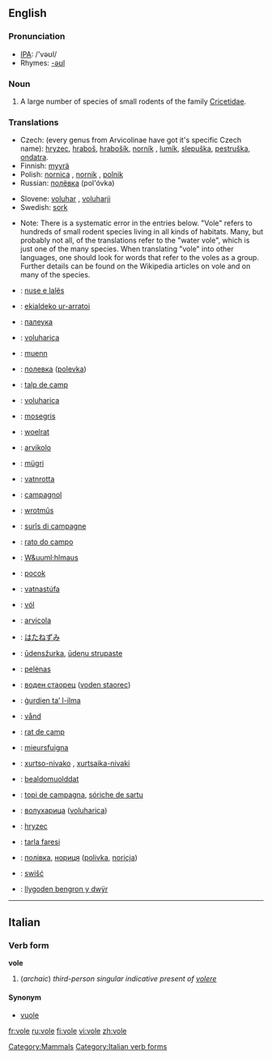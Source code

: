 {{see|water vole}}
{{wikipedia}}

==English==
===Pronunciation===
*[[w:IPA|IPA]]: /'vəʊl/
*Rhymes: [[Rhymes:English:-əʊl|-əʊl]]

===Noun===
{{en-noun}}

# A large number of species of small rodents of the family [[Cricetidae]].

===Translations===
{{trans-top|vole}}
*Czech: (every genus from Arvicolinae have got it's specific Czech name): [[hryzec]], [[hraboš]], [[hrabošík]], [[norník]] , [[lumík]], [[slepuška]], [[pestruška]], [[ondatra]].
*Finnish: [[myyrä]]
*Polish: [[nornica]] {{f}}, [[nornik]] {{m}}, [[polnik]] {{m}}
*Russian: [[полёвка]] (pol'óvka) {{f}}
{{trans-mid}}
*Slovene: [[voluhar]] {{m}}, [[voluharji]] {{p}}
*Swedish: [[sork]]
{{trans-bottom}}

{{checktrans}}
*Note: There is a systematic error in the entries below. "Vole" refers to hundreds of small rodent species living in all kinds of habitats. Many, but probably not all, of the translations refer to the "water vole", which is just one of the many species. When translating "vole" into other languages, one should look for words that refer to the voles as a group. Further details can be found on the Wikipedia articles on vole and on many of the species.
{{trans-top|translations to be checked}}
*{{ttbc|Albanian}}: [[nuse e lalës]]
*{{ttbc|Basque}}: [[ekialdeko ur-arratoi]]
*{{ttbc|Belarusian}}: [[палеука]]
*{{ttbc|Bosnian}}: [[voluharica]] {{f}}
*{{ttbc|Breton}}: [[muenn]]
*{{ttbc|Bulgarian}}: [[полевка]] ([[polevka]])
*{{ttbc|Catalan}}: [[talp de camp]]
*{{ttbc|Croatian}}: [[voluharica]]
*{{ttbc|Danish}}: [[mosegris]]
*{{ttbc|Dutch}}: [[woelrat]] {{f}}
*{{ttbc|Esperanto}}: [[arvikolo]]
*{{ttbc|Estonian}}: [[mügri]]
*{{ttbc|Faroese}}: [[vatnrotta]]
*{{ttbc|French}}: [[campagnol]] {{m}}
*{{ttbc|Frisian}}: [[wrotmûs]]
*{{ttbc|Friulian}}: [[surîs di campagne]]
*{{ttbc|Gallegan}}: [[rato do campo]]
*{{ttbc|German}}: [[W&uuml;hlmaus]] {{f}}
*{{ttbc|Hungarian}}: [[pocok]]
*{{ttbc|Icelandic}}: [[vatnastúfa]]
*{{ttbc|Irish}}: [[vól]]
{{trans-mid}}
*{{ttbc|Italian}}: [[arvicola]] '' ''
*{{ttbc|Japanese}}: [[はたねずみ]]
*{{ttbc|Latvian}}: [[ūdensžurka]], [[ūdeņu strupaste]]
*{{ttbc|Lithuanian}}: [[pelėnas]]
*{{ttbc|Macedonian}}: [[воден стаорец]] ([[voden staorec]])
*{{ttbc|Maltese}}: [[ġurdien ta’ l-ilma]]
*{{ttbc|Norwegian}}: [[vånd]]
*{{ttbc|Occitan}}: [[rat de camp]]
*{{ttbc|Romansh}}: [[mieursfuigna]]
*{{ttbc|Romany}}: [[xurtso-nivako]] {{m}}, [[xurtsaika-nivaki]]  {{f}}
*{{ttbc|Sami}}: [[bealdomuolddat]]
*{{ttbc|Sardinian}}: [[topi de campagna]], [[sóriche de sartu]]
*{{ttbc|Serbian}}: [[волухарица]] ([[voluharica]])
*{{ttbc|Slovak}}: [[hryzec]]
*{{ttbc|Turkish}}: [[tarla faresi]]
*{{ttbc|Ukrainian}}: [[полiвка]], [[нориця]] ([[polivka]], [[noricja]])
*{{ttbc|Upper Sorbian}}: [[swišć]]
*{{ttbc|Welsh}}: [[llygoden bengron y dwÿr]]
{{trans-bottom}}

----

==Italian==
===Verb form===
'''vole'''
# (''archaic'') ''third-person singular indicative present of [[volere]]''

====Synonym====
*[[vuole]]


[[Category:Mammals]]
[[Category:Italian verb forms]]

[[fr:vole]]
[[ru:vole]]
[[fi:vole]]
[[vi:vole]]
[[zh:vole]]